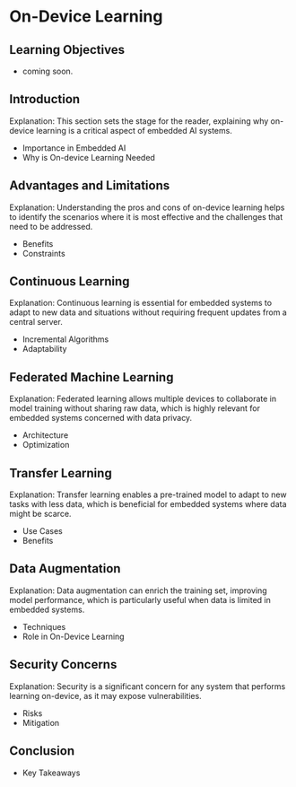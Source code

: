 # On-Device Learning

::: {.callout-tip}
## Learning Objectives

* coming soon.

:::

## Introduction

Explanation: This section sets the stage for the reader, explaining why on-device learning is a critical aspect of embedded AI systems.

  - Importance in Embedded AI
  - Why is On-device Learning Needed

## Advantages and Limitations

Explanation: Understanding the pros and cons of on-device learning helps to identify the scenarios where it is most effective and the challenges that need to be addressed.

  - Benefits
  - Constraints

## Continuous Learning

Explanation: Continuous learning is essential for embedded systems to adapt to new data and situations without requiring frequent updates from a central server.

  - Incremental Algorithms
  - Adaptability

## Federated Machine Learning

Explanation: Federated learning allows multiple devices to collaborate in model training without sharing raw data, which is highly relevant for embedded systems concerned with data privacy.

  - Architecture
  - Optimization

## Transfer Learning

Explanation: Transfer learning enables a pre-trained model to adapt to new tasks with less data, which is beneficial for embedded systems where data might be scarce.

  - Use Cases
  - Benefits

## Data Augmentation

Explanation: Data augmentation can enrich the training set, improving model performance, which is particularly useful when data is limited in embedded systems.

  - Techniques
  - Role in On-Device Learning

## Security Concerns

Explanation: Security is a significant concern for any system that performs learning on-device, as it may expose vulnerabilities.

  - Risks
  - Mitigation

## Conclusion

  - Key Takeaways